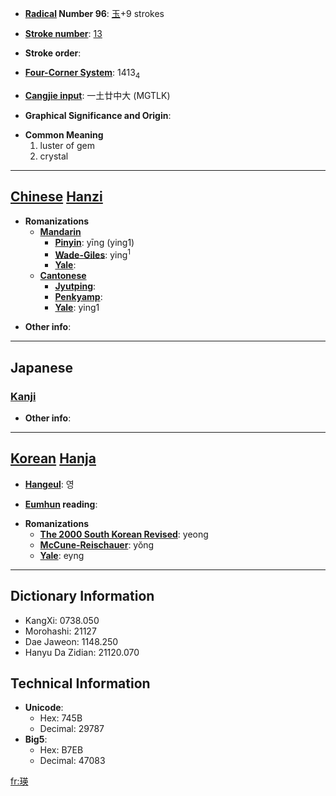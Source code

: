 * '''[[Wiktionary:Chinese radical index| Radical]] Number 96''': [[Wiktionary:Chinese radical index 玉|玉]]+9 strokes

* '''[[Wiktionary:Chinese total strokes index|Stroke number]]''': [[Wiktionary:Chinese total strokes index 13|13]]

* '''Stroke order''': 

* '''[[Wiktionary:Chinese four corner index|Four-Corner System]]''': 1413<sub>4</sub>

* '''[[Wiktionary:Chinese Cangjie index|Cangjie input]]''': 一土廿中大 (MGTLK)

* '''Graphical Significance and Origin''': 

* '''Common Meaning'''
*#luster of gem
*# crystal


----

== [[Chinese]] [[Hanzi]] ==

* '''Romanizations'''
** '''[[Mandarin]]'''
*** '''[[Pinyin]]''': yīng (ying1)
*** '''[[Wade-Giles]]''': ying<sup>1</sup>
*** '''[[Yale]]''': 
** '''[[Cantonese]]'''
*** '''[[Jyutping]]''':
*** '''[[Penkyamp]]''': 
*** '''[[Yale]]''': ying1

* '''Other info''': 

----

==Japanese==
===[[Kanji]]===
{{kanji|on readings=[[えい]] (ei), [[よう]] (yō)
|kun readings=
}}

* '''Other info''':  

----

== [[Korean]] [[Hanja]] ==

* '''[[Hangeul]]''': 영

* '''[[Eumhun]] reading''': 

* '''Romanizations'''
** '''[[The 2000 South Korean Revised Romanization|The 2000 South Korean Revised]]''': yeong
** '''[[McCune-Reischauer]]''': yŏng
** '''[[Yale]]''': eyng

----

== Dictionary Information ==

* KangXi: 0738.050
* Morohashi: 21127
* Dae Jaweon: 1148.250
* Hanyu Da Zidian: 21120.070

== Technical Information ==

* '''Unicode''':
** Hex: 745B
** Decimal: 29787
* '''Big5''':
** Hex: B7EB
** Decimal: 47083

[[fr:瑛]]